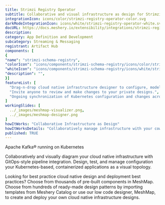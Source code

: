 ```yaml
---
title: Strimzi Registry Operator
subtitle: Collaborative and visual infrastructure as design for Strimzi Registry Operator
integrationIcon: icons/color/strimzi-registry-operator-color.svg
darkModeIntegrationIcon: icons/white/strimzi-registry-operator-white.svg
docURL: https://docs.meshery.io/extensibility/integrations/strimzi-registry-operator
description: 
category: App Definition and Development
subcategory: Streaming & Messaging
registrant: Artifact Hub
components: [
{
"name": "strimzi-schema-registry",
"colorIcon": "icons/components/strimzi-schema-registry/icons/color/strimzi-schema-registry-color.svg",
"whiteIcon": "icons/components/strimzi-schema-registry/icons/white/strimzi-schema-registry-white.svg",
"description": "",
}]
featureList: [
  "Drag-n-drop cloud native infrastructure designer to configure, model, and deploy your workloads.",
  "Invite anyone to review and make changes to your private designs.",
  "Ongoing synchronization of Kubernetes configuration and changes across any number of clusters."
]
workingSlides: [
  ../_images/meshmap-visualizer.png,
  ../_images/meshmap-designer.png
]
howItWorks: "Collaborative Infrastructure as Design"
howItWorksDetails: "Collaboratively manage infrastructure with your coworkers synchronously sharing the same designs."
published: TRUE
---
```


<p>Apache Kafka® running on Kubernetes</p>
<p>
  Collaboratively and visually diagram your cloud native infrastructure with GitOps-style pipeline
  integration. Design, test, and manage configuration your Kubernetes-based, containerized
  applications as a visual topology.
</p>
<p>
  Looking for best practice cloud native design and deployment best practices? Choose from thousands
  of pre-built components in MeshMap. Choose from hundreds of ready-made design patterns by
  importing templates from Meshery Catalog or use our low code designer, MeshMap, to create and
  deploy your own cloud native infrastructure designs.
</p>
